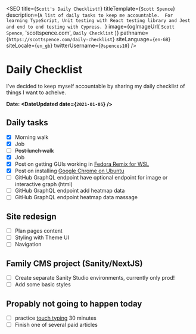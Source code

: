 
<SEO
  title={`Scott's Daily Checklist!`}
  titleTemplate={`Scott Spence`}
  description={`A list of daily tasks to keep me accountable. 
For learning TypeScript, Unit testing with React testing library and Jest and end to end testing with Cypress.
  `}
  image={ogImageUrl(
    `Scott Spence`,
    'scottspence.com',
    `Daily Checklist`
  )}
  pathname={`https://scottspence.com/daily-checklist`}
  siteLanguage={`en-GB`}
  siteLocale={`en_gb`}
  twitterUsername={`@spences10`}
/>

# Daily Checklist

I've decided to keep myself accountable by sharing my daily checklist
of things I want to acheive.

**Date: <DateUpdated date={`2021-01-05`} />**

## Daily tasks

- [x] Morning walk
- [x] Job
- [ ] ~~Post lunch walk~~
- [x] Job
- [x] Post on getting GUIs working in [Fedora Remix for WSL]
- [x] Post on installing [Google Chrome on Ubuntu]
- [ ] GitHub GraphQL endpoint have optional endpoint for image or
      interactive graph (html)
- [ ] GitHub GraphQL endpoint add heatmap data
- [ ] GitHub GraphQL endpoint heatmap data massage

## Site redesign

- [ ] Plan pages content
- [ ] Styling with Theme UI
- [ ] Navigation

## Family CMS project (Sanity/NextJS)

- [ ] Create separate Sanity Studio environments, currently only prod!
- [ ] Add some basic styles

## Propably not going to happen today

- [ ] practice [touch typing] 30 minutes
- [ ] Finish one of several paid articles

<PopularPosts />

<!-- Links -->

[cheat sheets]: https://cheatsheets.xyz
[touch typing]: https://www.typingclub.com/
[jamie bradley]: https://twitter.com/jamiebradley234
[fedora remix for wsl]:
  https://scottspence.com/2021/01/05/fedora-remix-for-wsl-gui-apps/
[google chrome on ubuntu]:
  https://scottspence.com/2021/01/05/use-chrome-in-ubuntu-wsl/
